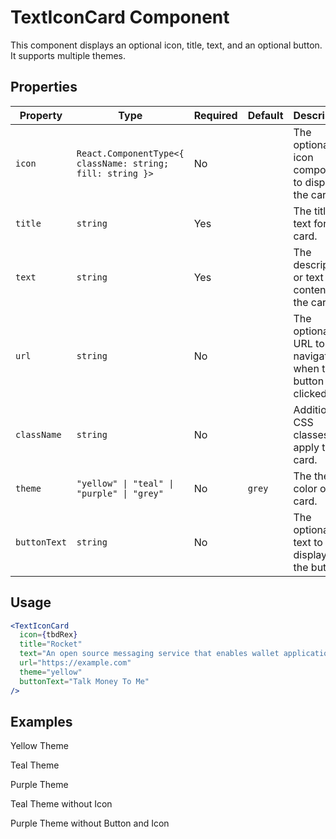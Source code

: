 
# TextIconCard Component

<div className="component-guide">
<p>
This component displays an optional icon, title, text, and an optional button. It supports multiple themes.
</p>

## Properties

| Property     | Type                                                | Required | Default | Description                                                                                           |
|--------------|-----------------------------------------------------|----------|---------|-------------------------------------------------------------------------------------------------------|
| `icon`       | `React.ComponentType<{ className: string; fill: string }>` | No       |         | The optional icon component to display in the card.                                                            |
| `title`      | `string`                                            | Yes      |         | The title text for the card.                                                                          |
| `text`       | `string`                                            | Yes      |         | The description or text content for the card.                                                         |
| `url`        | `string`                                            | No       |         | The optional URL to navigate to when the button is clicked.                                                    |
| `className`  | `string`                                            | No       |         | Additional CSS classes to apply to the card.                                                          |
| `theme`      | `"yellow" \| "teal" \| "purple" \| "grey"`          | No       | `grey`  | The theme color of the card.                                                                          |
| `buttonText` | `string`                                            | No       |         | The optional text to display on the button.                                                                    |

## Usage

```jsx title="TextIconCard"
<TextIconCard
  icon={tbdRex}
  title="Rocket"
  text="An open source messaging service that enables wallet applications to communicate with financial institutions to discover and obtain liquidity."
  url="https://example.com"
  theme="yellow"
  buttonText="Talk Money To Me"
/>
```

## Examples

Yellow Theme
<TextIconCard
icon={tbdRex}
title="Rocket"
text="An open source messaging service that enables wallet applications to communicate with financial institutions to discover and obtain liquidity."
url="https://example.com"
theme="yellow"
buttonText="Talk Money To Me"
/>

Teal Theme
<TextIconCard
icon={tbdRex}
title="Liquidity Finder"
text="A tool to help you find the best liquidity options available in the market."
url="https://example.com"
theme="teal"
buttonText="Find Liquidity"
/>

Purple Theme
<TextIconCard
icon={tbdRex}
title="Market Watch"
text="Keep track of market trends and make informed decisions with real-time data."
url="https://example.com"
theme="purple"
buttonText="Watch Market"
/>

Teal Theme without Icon
<TextIconCard
title="No Icon"
text="This card does not have an icon."
url="https://example.com"
theme="teal"
buttonText="Find Out More"
/>

Purple Theme without Button and Icon
<TextIconCard
title="No Button and Icon"
text="This card does not have a button and an icon."
theme="purple"
/>

</div>
